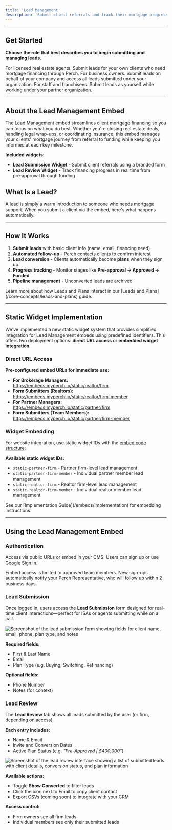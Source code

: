 ```yaml
---
title: 'Lead Management'
description: 'Submit client referrals and track their mortgage progress with Perch’s authenticated embed.'
---
```



---

## Get Started

**Choose the role that best describes you to begin submitting and managing leads.**


<CardGroup cols={3}>
  <Card title="Realtors" href="https://embeds.myperch.io/static/realtor/firm-member" icon="house-chimney-user">
  For licensed real estate agents. Submit leads for your own clients who need mortgage financing through Perch.
  </Card>
  <Card title="Partner Owners" href="https://embeds.myperch.io/static/partner/firm" icon="building">
  For business owners. Submit leads on behalf of your company and access all leads submitted under your organization.
  </Card>
  <Card title="Partner Members" href="https://embeds.myperch.io/static/partner/firm-member" icon="user-tie">
  For staff and franchisees. Submit leads as yourself while working under your partner organization.
  </Card>
</CardGroup>

---

## About the Lead Management Embed

The Lead Management embed streamlines client mortgage financing so you can focus on what you do best. Whether you're closing real estate deals, handling legal wrap-ups, or coordinating insurance, this embed manages your clients' mortgage journey from referral to funding while keeping you informed at each key milestone.

**Included widgets:**
- **Lead Submission Widget** - Submit client referrals using a branded form
- **Lead Review Widget** - Track financing progress in real time from pre‑approval through funding

## What Is a Lead?

A lead is simply a warm introduction to someone who needs mortgage support. When you submit a client via the embed, here's what happens automatically.

---

## How It Works

1. **Submit leads** with basic client info (name, email, financing need)
2. **Automated follow-up** - Perch contacts clients to confirm interest  
3. **Lead conversion** - Clients automatically become **plans** when they sign up
4. **Progress tracking** - Monitor stages like **Pre‑approval → Approved → Funded**
5. **Pipeline management** - Unconverted leads are archived

<Info>
Learn more about how Leads and Plans interact in our [Leads and Plans](/core-concepts/leads-and-plans) guide.
</Info>

---

## Static Widget Implementation

We've implemented a new static widget system that provides simplified integration for Lead Management embeds using predefined identifiers. This offers two deployment options: **direct URL access** or **embedded widget integration**.

### Direct URL Access

**Pre-configured embed URLs for immediate use:**

- **For Brokerage Managers:**  
  https://embeds.myperch.io/static/realtor/firm  
- **Form Submitters (Realtors):**  
  https://embeds.myperch.io/static/realtor/firm-member  
- **For Partner Managers:**  
  https://embeds.myperch.io/static/partner/firm  
- **Form Submitters (Team Members):**  
  https://embeds.myperch.io/static/partner/firm-member

### Widget Embedding

For website integration, use static widget IDs with the [embed code structure](/embeds/implementation#basic-embed-code-structure):

**Available static widget IDs:**
- `static-partner-firm` - Partner firm-level lead management
- `static-partner-firm-member` - Individual partner member lead management  
- `static-realtor-firm` - Realtor firm-level lead management
- `static-realtor-firm-member` - Individual realtor member lead management

<Note>
See our [Implementation Guide](/embeds/implementation) for embedding instructions.
</Note>

---

## Using the Lead Management Embed

### Authentication

Access via public URLs or embed in your CMS. Users can sign up or use Google Sign In.

<Warning>
Embed access is limited to approved team members. New sign-ups automatically notify your Perch Representative, who will follow up within 2 business days.
</Warning>

### Lead Submission

Once logged in, users access the **Lead Submission** form designed for real-time client interactions—perfect for ISAs or agents submitting while on a call.

<Frame caption="Lead Submission Form - Complete client details and financing needs">
<img src="/images/lead-submission-form.png" alt="Screenshot of the lead submission form showing fields for client name, email, phone, plan type, and notes" />
</Frame>

**Required fields:**
- First & Last Name
- Email
- Plan Type (e.g. Buying, Switching, Refinancing)

**Optional fields:**
- Phone Number
- Notes (for context)

### Lead Review

The **Lead Review** tab shows all leads submitted by the user (or firm, depending on access).

**Each entry includes:**
- Name & Email
- Invite and Conversion Dates
- Active Plan Status (e.g. _"Pre-Approved | $400,000"_)

<Frame caption="Lead Review List - Track all submitted leads and their current status">
<img src="/images/lead-submission-list.png" alt="Screenshot of the lead review interface showing a list of submitted leads with client details, conversion status, and plan information" />
</Frame>

**Available actions:**
- Toggle **Show Converted** to filter leads
- Click the icon next to Email to copy client contact
- Export CSVs (coming soon) to integrate with your CRM

**Access control:**
- Firm owners see all firm leads
- Individual members see only their submitted leads